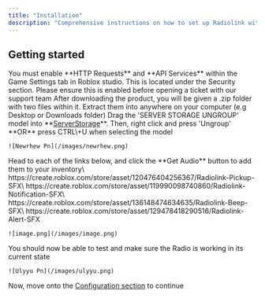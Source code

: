 ```yaml
---
title: "Installation"
description: "Comprehensive instructions on how to set up Radiolink with your game. Follow on for step by step details on how to install the system correctly"
---
```


## Getting started

<Note>
  You must enable **HTTP Requests** and **API Services** within the Game Settings tab in Roblox studio. This is located under the Security section. Please ensure this is enabled before opening a ticket with our support team
</Note>

<Steps>
  <Step title="Drag and drop the .RBXM Radiolink file into workspace">
    After downloading the product, you will be given a .zip folder with two files within it. Extract them into anywhere on your computer (e.g Desktop or Downloads folder)
  </Step>
  <Step title="Drag and ungroup the model from the folder" stepNumber={2}>
    Drag the 'SERVER STORAGE UNGROUP' model into **<u>ServerStorage</u>**. Then, right click and press 'Ungroup' **OR** press CTRL\+U when selecting the model

    ![Newrhew Pn](/images/newrhew.png)
  </Step>
  <Step title="Get the sound effects">
    Head to each of the links below, and click the **Get Audio** button to add them to your inventory\
    https://create.roblox.com/store/asset/120476404256367/Radiolink-Pickup-SFX\
    https://create.roblox.com/store/asset/119990098740860/Radiolink-Notification-SFX\
    https://create.roblox.com/store/asset/136148474634635/Radiolink-Beep-SFX\
    https://create.roblox.com/store/asset/129478418290516/Radiolink-Alert-SFX

    ![image.png](/images/image.png)
  </Step>
  <Step title="All done!">
    You should now be able to test and make sure the Radio is working in its current state

    ![Ulyyu Pn](/images/ulyyu.png)
  </Step>
</Steps>

Now, move onto the [Configuration section](/radiolink/configuration) to continue